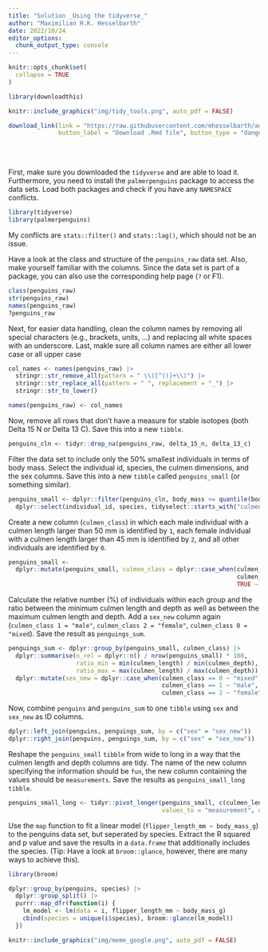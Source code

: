 ```yaml
---
title: "Solution _Using the tidyverse_"
author: "Maximilian H.K. Hesselbarth"
date: 2022/10/24
editor_options: 
  chunk_output_type: console
---
```


```r
knitr::opts_chunk$set(
  collapse = TRUE
)

library(downloadthis)
```

```r
knitr::include_graphics("img/tidy_tools.png", auto_pdf = FALSE)
```

```r
download_link(link = "https://raw.githubusercontent.com/mhesselbarth/advanced-r-workshop/main/solution_tidyverse.Rmd",
              button_label = "Download .Rmd file", button_type = "danger")
```

<br><br>

First, make sure you downloaded the `tidyverse` and are able to load it. Furthermore, you need to install the `palmerpenguins` package to access the data sets. Load both packages and check if you have any `NAMESPACE` conflicts.

```r
library(tidyverse)
library(palmerpenguins)
```

My conflicts are `stats::filter()` and `stats::lag()`, which should not be an issue.

Have a look at the class and structure of the `penguins_raw` data set. Also, make yourself familiar with the columns. Since the data set is part of a package, you can also use the corresponding help page (`?` or F1). 

```r
class(penguins_raw)
str(penguins_raw)
names(penguins_raw)
?penguins_raw
```

Next, for easier data handling, clean the column names by removing all special characters (e.g., brackets, units, ...) and replacing all white spaces with an underscore. Last, makle sure all column names are either all lower case or all upper case

```r
col_names <- names(penguins_raw) |> 
  stringr::str_remove_all(pattern = " \\([^()]+\\)") |> 
  stringr::str_replace_all(pattern = " ", replacement = "_") |> 
  stringr::str_to_lower()

names(penguins_raw) <- col_names
```

Now, remove all rows that don't have a measure for stable isotopes (both Delta 15 N or Delta 13 C). Save this into a new `tibble`.

```r
penguins_cln <- tidyr::drop_na(penguins_raw, delta_15_n, delta_13_c)
```

Filter the data set to include only the 50% smallest individuals in terms of body mass. Select the individual id, species, the culmen dimensions, and the sex columns. Save this into a new `tibble` called `penguins_small` (or something similar).

```r
penguins_small <- dplyr::filter(penguins_cln, body_mass <= quantile(body_mass, 0.5)) |> 
  dplyr::select(individual_id, species, tidyselect::starts_with("culmen"), sex)
```

Create a new column (`culmen_class`) in which each male individual with a culmen length larger than 50 mm is identified by `1`, each female individual with a culmen length larger than 45 mm is identified by `2`, and all other individuals are identified by `0`.

```r
penguins_small <- 
  dplyr::mutate(penguins_small, culmen_class = dplyr::case_when(culmen_length > 50 & sex == "MALE" ~ 1,
                                                                culmen_length > 45 & sex == "FEMALE" ~ 2,
                                                                TRUE ~ 0))
```

Calculate the relative number (%) of individuals within each group and the ratio between the minimum culmen length and depth as well as between the maximum culmen length and depth. Add a `sex_new` column again (`culmen_class 1 = "male"`, `culmen_class 2 = "female"`, `culmen_class 0 = "mixed`). Save the result as `penguings_sum`.

```r
penguings_sum <- dplyr::group_by(penguins_small, culmen_class) |> 
  dplyr::summarise(n_rel = dplyr::n() / nrow(penguins_small) * 100, 
                   ratio_min = min(culmen_length) / min(culmen_depth), 
                   ratio_max = max(culmen_length) / max(culmen_depth)) |> 
  dplyr::mutate(sex_new = dplyr::case_when(culmen_class == 0 ~ "mixed", 
                                           culmen_class == 1 ~ "male", 
                                           culmen_class == 2 ~ "female"))
```

Now, combine `penguins` and `penguins_sum` to one `tibble` using `sex` and `sex_new` as ID columns.

```r
dplyr::left_join(penguins, penguings_sum, by = c("sex" = "sex_new"))
dplyr::right_join(penguins, penguings_sum, by = c("sex" = "sex_new"))
```

Reshape the `penguins_small` `tibble` from wide to long in a way that the culmen length and depth columns are tidy. The name of the new column specifying the information should be `fun`, the new column containing the values should be `measurements`. Save the results as `penguins_small_long` `tibble`.

```r
penguins_small_long <- tidyr::pivot_longer(penguins_small, c(culmen_length, culmen_depth),
                                           values_to = "measurement", names_to = "fun")
```

Use the `map` function to fit a linear model (`flipper_length_mm ~ body_mass_g`) to the penguins data set, but seperated by species. Extract the R squared and p value and save the results in a `data.frame` that additionally includes the species. (Tip: Have a look at `broom::glance`, however, there are many ways to achieve this).

```r
library(broom)

dplyr::group_by(penguins, species) |> 
  dplyr::group_split() |> 
  purrr::map_dfr(function(i) {
    lm_model <- lm(data = i, flipper_length_mm ~ body_mass_g)
    cbind(species = unique(i$species), broom::glance(lm_model))
  })
```

```r
knitr::include_graphics("img/meme_google.png", auto_pdf = FALSE)
```
